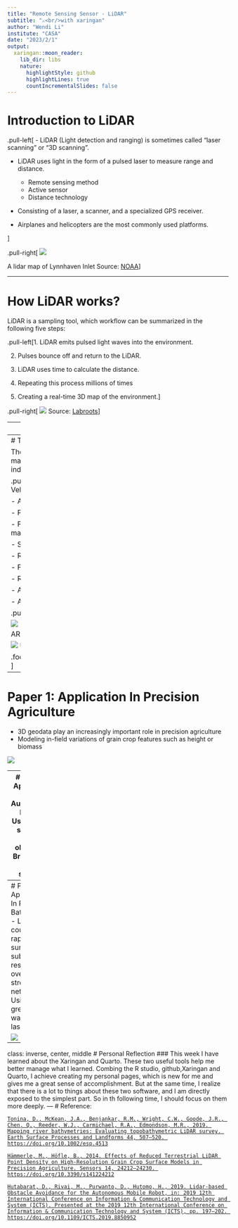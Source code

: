 ```yaml
---
title: "Remote Sensing Sensor - LiDAR"
subtitle: "⚔<br/>with xaringan"
author: "Wendi Li"
institute: "CASA"
date: "2023/2/1"
output:
  xaringan::moon_reader:
    lib_dir: libs
    nature:
      highlightStyle: github
      highlightLines: true
      countIncrementalSlides: false
---
```


# Introduction to LiDAR

.pull-left[
- LiDAR (Light detection and ranging) is sometimes called “laser scanning” or “3D scanning”.

- LiDAR uses light in the form of a pulsed laser to measure range and distance.
  + Remote sensing method
  + Active sensor
  + Distance technology

- Consisting of a laser, a scanner, and a specialized GPS receiver.

- Airplanes and helicopters are the most commonly used platforms.

]

.pull-right[
![](figure1.png)

A lidar map of Lynnhaven Inlet
Source: [NOAA](https://oceanservice.noaa.gov/facts/lidar.html)]

---

# How LiDAR works?
LiDAR is a sampling tool, which workflow can be summarized in the following five steps: 

.pull-left[1. LiDAR emits pulsed light waves into the environment.

2. Pulses bounce off and return to the LiDAR.

3. LiDAR uses time to calculate the distance.

4. Repeating this process millions of times

5. Creating a real-time 3D map of the environment.]

.pull-right[
![](figure2.png)
Source: [Labroots](https://www.labroots.com/trending/technology/22851/lidar-archaeologists-forests-ancient-ruins)
]

---
# LiDAR Data

#### File Formats

- LiDAR data are available as discrete points.

- .las is the commonly used file format to store LIDAR data.

#### Data Attributes

- **x, y, z coordinates**: location information

- **Intensity**: return strength of the laser pulse

- **Point classification**: type of object (e.g ground/non-ground)

- **RGB**: RGB (red, green, and blue) bands

- **GPS time**: time stamp at which the laser point was emitted from aircraft

- **Other attributes**: Scan angle, Scan direction, Scan direction...

---
# The Application Of LiDAR

The high precision of LiDAR makes it widely used in industries and research: 

.pull-left[
- Autonomous Vehicles

- Aerial Inspection

- Precision Agriculture

- Forestry and Land management

- Survey and mapping

- Renewable Energy

- Forecast Disaster
  
- Robotics

- Atmospheric Studies

- Augmented reality]

.pull-right[

![](AR.png)

AR

![](Depth.png)
Underwater Bathymetry

.footnote[Source:[GISGeography](https://gisgeography.com/lidar-uses-applications/#summary-lidar-uses-and-applications)]
]

---
# Paper 1: Application In Precision Agriculture
- 3D geodata play an increasingly important role in precision agriculture
- Modeling in-field variations of grain crop features such as height or biomass

![](paper1.png)

---
# Paper 2: Application In Autonomous Robot
- Using LiDAR sensor to avoid obstacle
- Braitenberg vehicle strategy

![](rob.png)

---
# Paper 3: Application In River Bathymetries
- LiDARs could enable rapid surveys at sub-meter resolution over entire stream networks
- Using a green wavelength laser

![](map.png)

---
class: inverse, center, middle
# Personal Reflection
### This week I have learned about the Xaringan and Quarto. These two useful tools help me better manage what I learned. Combing the R studio, github,Xaringan and Quarto, I achieve creating my personal pages, which is new for me and gives me a great sense of accomplishment. But at the same time, I realize that there is a lot to things about these two software, and I am directly exposed to the simplest part. So in th following time, I should focus on them more deeply.
---
# Reference:

[`Tonina, D., McKean, J.A., Benjankar, R.M., Wright, C.W., Goode, J.R., Chen, Q., Reeder, W.J., Carmichael, R.A., Edmondson, M.R., 2019. Mapping river bathymetries: Evaluating topobathymetric LiDAR survey. Earth Surface Processes and Landforms 44, 507–520. https://doi.org/10.1002/esp.4513`](https://onlinelibrary.wiley.com/doi/full/10.1002/esp.4513)

[`Hämmerle, M., Höfle, B., 2014. Effects of Reduced Terrestrial LiDAR Point Density on High-Resolution Grain Crop Surface Models in Precision Agriculture. Sensors 14, 24212–24230. https://doi.org/10.3390/s141224212`](https://www.mdpi.com/1424-8220/14/12/24212)

[`Hutabarat, D., Rivai, M., Purwanto, D., Hutomo, H., 2019. Lidar-based Obstacle Avoidance for the Autonomous Mobile Robot, in: 2019 12th International Conference on Information & Communication Technology and System (ICTS). Presented at the 2019 12th International Conference on Information & Communication Technology and System (ICTS), pp. 197–202. https://doi.org/10.1109/ICTS.2019.8850952`](https://ieeexplore.ieee.org/abstract/document/8850952)


